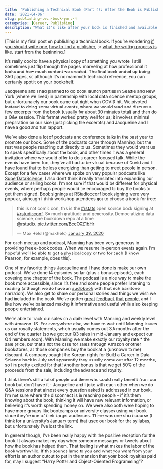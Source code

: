 ```yaml
---
title: 'Publishing a Technical Book (Part 4): After the Book is Published'
date: '2021-04-06'
slug: publishing-tech-book-part-4
categories: [Career, Publishing]
description: "What it's like after your book is finished and available in the wild."
---
```


[This is my final post on publishing a technical book. If you're wondering [if you should write one](https://hookedondata.org/publishing-tech-book-part-1/), [how to find a publisher](https://hookedondata.org/publishing-tech-book-part-2/), or [what the writing process is like](https://hookedondata.org/publishing-tech-book-part-3/), start from the beginning.]

It’s really cool to have a physical copy of something you wrote! I still sometimes just flip through the pages, marveling at how professional it looks and how much content we created. The final book ended up being 350 pages, so although it's no mammoth technical reference, you can certainly spot it on your bookshelf. 

Jacqueline and I had planned to do book launch parties in Seattle and New York (where we lived) in parternship with local data science meetup groups, but unfortunately our book came out right when COVID hit. We pivoted instead to doing some virtual events, where we would read and discuss a few excerpts from the book (usually for about 30 minutes total) and then do a Q&A session. This format worked pretty well for us; it involves minimal preparation on our side (just picking the excerpts) and Jacqueline and I have a good and fun rapport. 

We’ve also done a lot of podcasts and conference talks in the past year to promote our book. Some of the podcasts came through Manning, but the rest was people reaching out directly to us. Sometimes they would want us to speak specifically about the book, and other times it was a general invitation where we would offer to do a career-focused talk. While the events have been fun, they’ve all had to be virtual because of Covid and I have found that to be less energizing than getting to meet people in person. Except for a few cases where we spoke on very popular podcasts like [SuperDataScience](https://www.superdatascience.com/podcast), I also don’t think it really translated into expanding our audience or selling books. I'm not sure if that would be different for physical events, where perhaps people would be encouraged to buy the books to get them signed. Book signings  at RStudio::conf book signing were very popular, although I think workshop attendees got to choose a book for free: 

<blockquote class="twitter-tweet"><p lang="en" dir="ltr">this is not comic con, this is the <a href="https://twitter.com/hashtag/rstats?src=hash&amp;ref_src=twsrc%5Etfw">#rstats</a> open source book signing at <a href="https://twitter.com/hashtag/rstudioconf?src=hash&amp;ref_src=twsrc%5Etfw">#rstudioconf</a>. So much gratitude and generosity. Democratizing data science, one bookdown repo at a time<br> <a href="https://twitter.com/rstudio?ref_src=twsrc%5Etfw">@rstudio</a>. <a href="https://t.co/BccOXZ1bHr">pic.twitter.com/BccOXZ1bHr</a></p>&mdash; Max Held (@maxheld) <a href="https://twitter.com/maxheld/status/1221985368657952769?ref_src=twsrc%5Etfw">January 28, 2020</a></blockquote> <script async src="https://platform.twitter.com/widgets.js" charset="utf-8"></script>

For each meetup and podcast, Manning has been very generous in providing free e-book codes. When we resume in-person events again, I’m hopeful we’ll be able to get a physical copy or two for each (I know Pearson, for example, does this). 

One of my favorite things Jacqueline and I have done is make our own podcast. We’ve done 14 episodes so far (plus a bonus episode), each covering one chapter of the book. The podcast is a nice way to make the book more accessible, since it’s free and some people prefer listening to reading (although we do have an [audiobook](https://livebook.manning.com/book/build-a-career-in-data-science/chapter-1?origin=product-liveaudio-upsell) with that rich barritone narration). We also get to share our personal stories and things we wish we had included in the book. We've gotten [great](https://twitter.com/nic_crane/status/1359861793787695118?s=20) [feedback](https://twitter.com/PipingHotData/status/1379005669756579843?s=20) [that](https://twitter.com/so_xinteresting/status/1370713947968581637?s=20) [people](https://www.linkedin.com/feed/update/urn:li:activity:6783060201911193600/), and I like how we've balanced making it informative and useful while also keeping people entertained.

We're able to track our sales on a daily level with Manning and weekly level with Amazon US. For everywhere else, we have to wait until Manning issues us our royalty statements, which usually comes out 3.5 months after the end of the quarter (so we got our Q3 sales in mid-January and expect our Q4 numbers soon). With Manning we make exactly our royalty rate * the sale price, but that's not the case for sales through Amazon or other bookstores, as those companies buy the book at a (unknown to me) discount. A company bought the Korean rights for Build a Career in Data Science back in July and apparently they usually come out after 12 months, so I'm pretty excited for that! Another bonus is that we get 50% of the proceeds from the sale, including the advance and royalty. 

I think there’s still a lot of people out there who could really benefit from our book but don’t have it - Jacqueline and I joke with each other when we do Q&A sessions that almost every question asked is addressed in our book. I’m not sure where the disconnect is in reaching people - if it’s them knowing about the book, thinking it will have new relevant information, or believing it’s worth spending money on. We were also both were hoping to have more groups like bootcamps or university classes using our book, since they're one of their target audiences. There was one short course (I think for a university's January term) that used our book for the syllabus, but unfortunately I've lost the link. 

In general though, I’ve been really happy with the positive reception for the book. It always makes my day when someone messages or tweets about how the book has helped them. That feeling is what makes the labor of the book worthwhile. If this sounds lame to you and what you want from your effort is an author cutout to put in the mansion that your book royalties paid for, may I suggest “Harry Potter and Object-Oriented Programming”?
